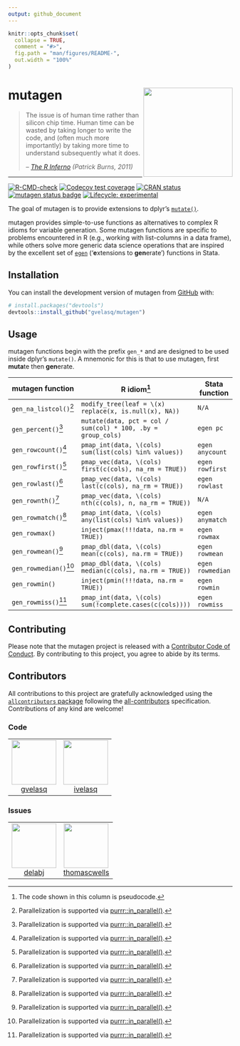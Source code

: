 ```yaml
---
output: github_document
---
```


<!-- README.md is generated from README.Rmd. Please edit that file -->

```r
knitr::opts_chunk$set(
  collapse = TRUE,
  comment = "#>",
  fig.path = "man/figures/README-",
  out.width = "100%"
)
```

# mutagen <img src="man/figures/logo.png" align="right" height="200"/>

> The issue is of human time rather than silicon chip time. Human time can be wasted by taking longer to write the code, and (often much more importantly) by taking more time to understand subsequently what it does.
>
> -- [*The R Inferno*](https://www.burns-stat.com/documents/books/the-r-inferno) *(Patrick Burns, 2011)*

***

<!-- badges: start -->

[![R-CMD-check](https://github.com/gvelasq/mutagen/actions/workflows/R-CMD-check.yaml/badge.svg?branch=main)](https://github.com/gvelasq/mutagen/actions/workflows/R-CMD-check.yaml)
[![Codecov test coverage](https://codecov.io/gh/gvelasq/mutagen/graph/badge.svg)](https://app.codecov.io/gh/gvelasq/mutagen)
[![CRAN status](https://www.r-pkg.org/badges/version/mutagen)](https://CRAN.R-project.org/package=mutagen)
[![mutagen status badge](https://gvelasq.r-universe.dev/mutagen/badges/version)](https://gvelasq.r-universe.dev/mutagen)
[![Lifecycle: experimental](https://img.shields.io/badge/lifecycle-experimental-orange.svg)](https://www.tidyverse.org/lifecycle/#experimental)

<!-- badges: end -->

The goal of mutagen is to provide extensions to dplyr's [`mutate()`](https://dplyr.tidyverse.org/reference/mutate.html).

mutagen provides simple-to-use functions as alternatives to complex R idioms for variable generation. Some mutagen functions are specific to problems encountered in R (e.g., working with list-columns in a data frame), while others solve more generic data science operations that are inspired by the excellent set of [`egen`](https://www.stata.com/manuals/degen.pdf) ('**e**xtensions to **gen**erate') functions in Stata.

## Installation

You can install the development version of mutagen from [GitHub](https://github.com) with:

``` r
# install.packages("devtools")
devtools::install_github("gvelasq/mutagen")
```

## Usage

mutagen functions begin with the prefix `gen_*` and are designed to be used inside dplyr's `mutate()`. A mnemonic for this is that to use mutagen, first **muta**te then **gen**erate.

| mutagen function | R idiom[^1] | Stata function |
|----|----|----|
| `gen_na_listcol()`[^2] | `modify_tree(leaf = \(x) replace(x, is.null(x), NA))` | `N/A` |
| `gen_percent()`[^2] | `mutate(data, pct = col / sum(col) * 100, .by = group_cols)` | `egen pc` |
| `gen_rowcount()`[^2] | `pmap_int(data, \(cols) sum(list(cols) %in% values))` | `egen anycount` |
| `gen_rowfirst()`[^2] | `pmap_vec(data, \(cols) first(c(cols), na_rm = TRUE))` | `egen rowfirst` |
| `gen_rowlast()`[^2] | `pmap_vec(data, \(cols) last(c(cols), na_rm = TRUE))` | `egen rowlast` |
| `gen_rownth()`[^2] | `pmap_vec(data, \(cols) nth(c(cols), n, na_rm = TRUE))` | `N/A` |
| `gen_rowmatch()`[^2] | `pmap_int(data, \(cols) any(list(cols) %in% values))` | `egen anymatch` |
| `gen_rowmax()` | `inject(pmax(!!!data, na.rm = TRUE))` | `egen rowmax` |
| `gen_rowmean()`[^2] | `pmap_dbl(data, \(cols) mean(c(cols), na.rm = TRUE))` | `egen rowmean` |
| `gen_rowmedian()`[^2] | `pmap_dbl(data, \(cols) median(c(cols), na.rm = TRUE))` | `egen rowmedian` |
| `gen_rowmin()` | `inject(pmin(!!!data, na.rm = TRUE))` | `egen rowmin` |
| `gen_rowmiss()`[^2] | `pmap_int(data, \(cols) sum(!complete.cases(c(cols))))` | `egen rowmiss` |

## Contributing

Please note that the mutagen project is released with a [Contributor Code of Conduct](.github/CODE_OF_CONDUCT.md). By contributing to this project, you agree to abide by its terms.

## Contributors

<!-- ALL-CONTRIBUTORS-LIST:START - Do not remove or modify this section -->
<!-- prettier-ignore-start -->
<!-- markdownlint-disable -->

All contributions to this project are gratefully acknowledged using the [`allcontributors` package](https://github.com/ropensci/allcontributors) following the [all-contributors](https://allcontributors.org) specification. Contributions of any kind are welcome!

### Code

<table>

<tr>
<td align="center">
<a href="https://github.com/gvelasq">
<img src="https://avatars.githubusercontent.com/u/20712598?v=4" width="100px;" alt=""/>
</a><br>
<a href="https://github.com/gvelasq/mutagen/commits?author=gvelasq">gvelasq</a>
</td>
<td align="center">
<a href="https://github.com/ivelasq">
<img src="https://avatars.githubusercontent.com/u/12236152?v=4" width="100px;" alt=""/>
</a><br>
<a href="https://github.com/gvelasq/mutagen/commits?author=ivelasq">ivelasq</a>
</td>
</tr>

</table>


### Issues

<table>

<tr>
<td align="center">
<a href="https://github.com/delabj">
<img src="https://avatars.githubusercontent.com/u/46408036?u=67d80ea79824db5bf26e27d553294c48655965c6&v=4" width="100px;" alt=""/>
</a><br>
<a href="https://github.com/gvelasq/mutagen/issues?q=is%3Aissue+author%3Adelabj">delabj</a>
</td>
<td align="center">
<a href="https://github.com/thomascwells">
<img src="https://avatars.githubusercontent.com/u/15213768?u=8878e3801c79df2745b97e78561e37022039324c&v=4" width="100px;" alt=""/>
</a><br>
<a href="https://github.com/gvelasq/mutagen/issues?q=is%3Aissue+author%3Athomascwells">thomascwells</a>
</td>
</tr>

</table>

<!-- markdownlint-enable -->
<!-- prettier-ignore-end -->
<!-- ALL-CONTRIBUTORS-LIST:END -->

[^1]: The code shown in this column is pseudocode.
[^2]: Parallelization is supported via [purrr::in_parallel()](https://purrr.tidyverse.org/reference/in_parallel.html).
